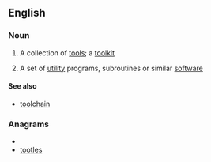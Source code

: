 ==English==

===Noun===
{{en-noun}}

# A collection of [[tool]]s; a [[toolkit]]
# {{computing}} A set of [[utility]] programs, subroutines or similar [[software]]

====See also====
* [[toolchain]]

===Anagrams===
* {{alphagram|eloostt}}
* [[tootles#English|tootles]]